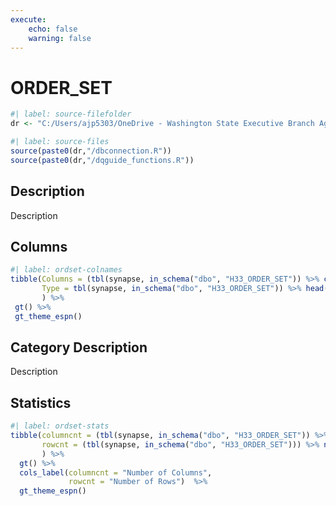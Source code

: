 ```yaml
---
execute:
    echo: false
    warning: false
---
```


# ORDER_SET {.unnumbered}

```r
#| label: source-filefolder
dr <- "C:/Users/ajp5303/OneDrive - Washington State Executive Branch Agencies/source_scripts"
```

```r
#| label: source-files
source(paste0(dr,"/dbconnection.R"))
source(paste0(dr,"/dqguide_functions.R"))
```

## Description

Description

## Columns

```r
#| label: ordset-colnames
tibble(Columns = (tbl(synapse, in_schema("dbo", "H33_ORDER_SET")) %>% colnames()),
       Type = tbl(synapse, in_schema("dbo", "H33_ORDER_SET")) %>% head(1) %>% as_tibble() %>% sapply(class)
       ) %>%
 gt() %>%
 gt_theme_espn()
```

## Category Description

Description

## Statistics

```r
#| label: ordset-stats
tibble(columncnt = (tbl(synapse, in_schema("dbo", "H33_ORDER_SET")) %>% ncol()),
       rowcnt = (tbl(synapse, in_schema("dbo", "H33_ORDER_SET"))) %>% nrow2()
       ) %>%
  gt() %>%
  cols_label(columncnt = "Number of Columns",
             rowcnt = "Number of Rows")  %>%
  gt_theme_espn()
```

